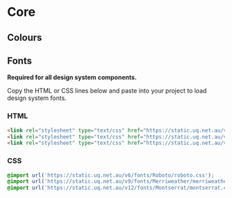 
# Core

## Colours

<Story id="core-core--colours" />

## Fonts

<strong>Required for all design system components.</strong>

<Story id="core-core--fonts" />

Copy the HTML or CSS lines below and paste into your project to load design system fonts.

### HTML
```html
<link rel="stylesheet" type="text/css" href="https://static.uq.net.au/v6/fonts/Roboto/roboto.css" />
<link rel="stylesheet" type="text/css" href="https://static.uq.net.au/v9/fonts/Merriweather/merriweather.css" />
<link rel="stylesheet" type="text/css" href="https://static.uq.net.au/v12/fonts/Montserrat/montserrat.css" />
```

### CSS
```css
@import url('https://static.uq.net.au/v6/fonts/Roboto/roboto.css');
@import url('https://static.uq.net.au/v9/fonts/Merriweather/merriweather.css');
@import url('https://static.uq.net.au/v12/fonts/Montserrat/montserrat.css');
```
